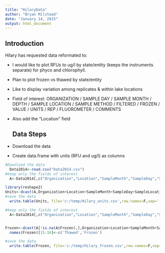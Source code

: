 ```yaml
---
title: "HilaryData"
author: "Bryan Milstead"
date: "January 14, 2015"
output: html_document
---
```

<!---
use these command instead of the knit icon if you want the data and work loaded into the R workspace
  library(knitr)
      a<-getwd()
        if(substr(a,nchar(a)-8,nchar(a))=='Reg1Cyano')  {setwd('./Data2014/')
          } else {if(substr(a,nchar(a)-7,nchar(a))!='Reg1Cyano') print('WARNING: Wrong Working Directory')}
  knit('HilaryData.rmd')
  -->
  Introduction
-------------------------  
  Hilary has requested data reformated to:
  
* I would like to plot RFUs to ug/l by state/entity (keeps the instruments separate) for phyco and chlorophyll.
* Plan to plot frozen vs thawed by state/entity
* Like to display variation among replicates & within lake locations
* Field of interest: ORGANIZATION / SAMPLE DAY / SAMPLE MONTH / DEPTH / SAMPLE LOCATION / SAMPLE METHOD / FILTERED / FROZEN / VALUE / UNITS / REP / FLUOROMETER / COMMENTS
* Also add the "Location" field

  Data Steps
-------------------------

* Download the data 
* Create data.frame with units (RFU and ug/l) as columns

```r
#Download the data
  Data2014<-read.csv("Data2014.csv")
#keep only the fields of interest
  A<-Data2014[,c("Organization","Location","SampleMonth","SampleDay","SampleLocation","SampleMethod","Depth","Filtered","Frozen","Parameter","Value","Units","Rep","Order","Fluorometer","Comments")]   

library(reshape2)
Units<-dcast(A,Organization+Location+SampleMonth+SampleDay+SampleLocation+SampleMethod+Depth+Filtered+Frozen+Parameter+Rep+Order+Fluorometer+Comments~ Units,value.var="Value") 
#save the data
  write.table(Units, file='c:/temp/Hilary_units.csv',row.names=F,sep=',') #write to csv
```

```r
#keep only the fields of interest
  A<-Data2014[,c("Organization","Location","SampleMonth","SampleDay","SampleLocation","SampleMethod","Depth","Filtered","Frozen","Parameter","Value","Units","Rep","Order","Fluorometer","Comments")]   


Frozen<-dcast(A[!is.na(A$Frozen),],Organization+Location+SampleMonth+SampleDay+SampleLocation+SampleMethod+Depth+Filtered+Units+Parameter+Rep+Order+Fluorometer+Comments~ Frozen,value.var="Value") 
  names(Frozen)[15:16]<-c('Thawed','Frozen')

#save the data
  write.table(Frozen, file='c:/temp/Hilary_frozen.csv',row.names=F,sep=',') #write to csv
```


